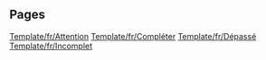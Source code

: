 
== Pages ==
[[Template/fr/Attention]]
[[Template/fr/Compléter]]
[[Template/fr/Dépassé]]
[[Template/fr/Incomplet]]
